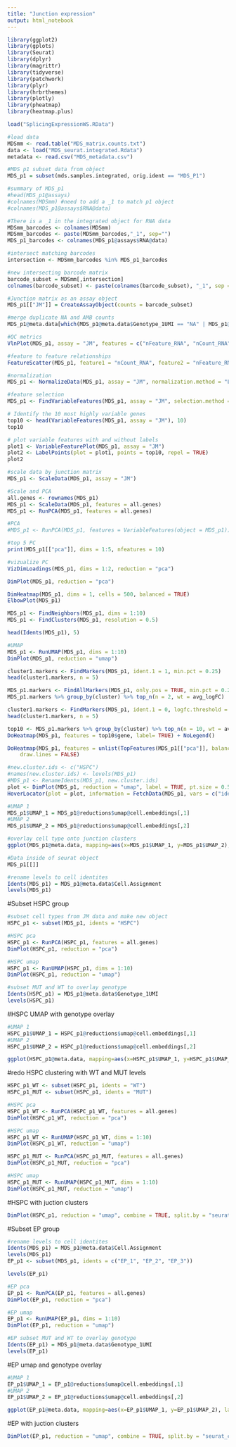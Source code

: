 ```yaml
---
title: "Junction expression"
output: html_notebook
---
```



```r
library(ggplot2)
library(gplots)
library(Seurat)
library(dplyr)
library(magrittr)
library(tidyverse)
library(patchwork)
library(plyr)
library(hrbrthemes)
library(plotly)
library(pheatmap)
library(heatmap.plus)
```

```r
load("SplicingExpressionWS.RData")
```

```r
#load data
MDSmm <- read.table("MDS_matrix.counts.txt")
data <- load("MDS_seurat.integrated.Rdata")
metadata <- read.csv("MDS_metadata.csv")
```

```r
#MDS p1 subset data from object
MDS_p1 = subset(mds.samples.integrated, orig.ident == "MDS_P1")
```

```r
#summary of MDS_p1
#head(MDS_p1@assays)
#colnames(MDSmm) #need to add a _1 to match p1 object
#colnames(MDS_p1@assays$RNA@data)
```

```r
#There is a _1 in the integrated object for RNA data 
MDSmm_barcodes <- colnames(MDSmm) 
MDSmm_barcodes <- paste(MDSmm_barcodes,"_1", sep="")
MDS_p1_barcodes <- colnames(MDS_p1@assays$RNA@data)
```

```r
#intersect matching barcodes 
intersection <- MDSmm_barcodes %in% MDS_p1_barcodes
```

```r
#new intersecting barcode matrix
barcode_subset = MDSmm[,intersection]
colnames(barcode_subset) <- paste(colnames(barcode_subset), "_1", sep = "")
```


```r
#Junction matrix as an assay object
MDS_p1[["JM"]] = CreateAssayObject(counts = barcode_subset)
```
```r
#merge duplicate NA and AMB counts
MDS_p1@meta.data[which(MDS_p1@meta.data$Genotype_1UMI == "NA" | MDS_p1@meta.data$Genotype_1UMI == "AMB"),]$Genotype_1UMI <- NA
```

```r
#QC metrics
VlnPlot(MDS_p1, assay = "JM", features = c("nFeature_RNA", "nCount_RNA"), ncol = 2)
```

```r
#feature to feature relationships
FeatureScatter(MDS_p1, feature1 = "nCount_RNA", feature2 = "nFeature_RNA" )
```
```r
#normalization
MDS_p1 <- NormalizeData(MDS_p1, assay = "JM", normalization.method = "LogNormalize", scale.factor = 10000)
```

```r
#feature selection 
MDS_p1 <- FindVariableFeatures(MDS_p1, assay = "JM", selection.method = "vst", nfeatures = 2000)
```

```r
# Identify the 10 most highly variable genes
top10 <- head(VariableFeatures(MDS_p1, assay = "JM"), 10)
top10
```

```r
# plot variable features with and without labels
plot1 <- VariableFeaturePlot(MDS_p1, assay = "JM")
plot2 <- LabelPoints(plot = plot1, points = top10, repel = TRUE)
plot2
```

```r
#scale data by junction matrix
MDS_p1 <- ScaleData(MDS_p1, assay = "JM")
```

```r
#Scale and PCA
all.genes <- rownames(MDS_p1)
MDS_p1 <- ScaleData(MDS_p1, features = all.genes)
MDS_p1 <- RunPCA(MDS_p1, features = all.genes)
```

```r
#PCA
#MDS_p1 <- RunPCA(MDS_p1, features = VariableFeatures(object = MDS_p1))
```

```r
#top 5 PC
print(MDS_p1[["pca"]], dims = 1:5, nfeatures = 10)
```

```r
#vizualize PC
VizDimLoadings(MDS_p1, dims = 1:2, reduction = "pca")
```

```r
DimPlot(MDS_p1, reduction = "pca")
```

```r
DimHeatmap(MDS_p1, dims = 1, cells = 500, balanced = TRUE)
ElbowPlot(MDS_p1)
```

```r
MDS_p1 <- FindNeighbors(MDS_p1, dims = 1:10)
MDS_p1 <- FindClusters(MDS_p1, resolution = 0.5)
```

```r
head(Idents(MDS_p1), 5)
```


```r
#UMAP
MDS_p1 <- RunUMAP(MDS_p1, dims = 1:10)
DimPlot(MDS_p1, reduction = "umap")
```

```r
cluster1.markers <- FindMarkers(MDS_p1, ident.1 = 1, min.pct = 0.25)
head(cluster1.markers, n = 5)
```

```r
MDS_p1.markers <- FindAllMarkers(MDS_p1, only.pos = TRUE, min.pct = 0.25, logfc.threshold = 0.25)
MDS_p1.markers %>% group_by(cluster) %>% top_n(n = 2, wt = avg_logFC)
```

```r
cluster1.markers <- FindMarkers(MDS_p1, ident.1 = 0, logfc.threshold = 0.25, test.use = "roc", only.pos = TRUE)
head(cluster1.markers, n = 5)
```


```r
top10 <- MDS_p1.markers %>% group_by(cluster) %>% top_n(n = 10, wt = avg_logFC)
DoHeatmap(MDS_p1, features = top10$gene, label= TRUE) + NoLegend()
```
```r
DoHeatmap(MDS_p1, features = unlist(TopFeatures(MDS_p1[["pca"]], balanced = TRUE)), size = 3, 
    draw.lines = FALSE)
```

```r
#new.cluster.ids <- c("HSPC")
#names(new.cluster.ids) <- levels(MDS_p1)
#MDS_p1 <- RenameIdents(MDS_p1, new.cluster.ids)
plot <- DimPlot(MDS_p1, reduction = "umap", label = TRUE, pt.size = 0.5) + NoLegend()
HoverLocator(plot = plot, information = FetchData(MDS_p1, vars = c("ident", "PC_1", "nFeature_RNA")))
```


```r
#UMAP 1
MDS_p1$UMAP_1 = MDS_p1@reductions$umap@cell.embeddings[,1]
#UMAP 2
MDS_p1$UMAP_2 = MDS_p1@reductions$umap@cell.embeddings[,2]
```

```r
#overlay cell type onto junction clusters
ggplot(MDS_p1@meta.data, mapping=aes(x=MDS_p1$UMAP_1, y=MDS_p1$UMAP_2), color=Cell.Assignment) + geom_point(aes(fill=Cell.Assignment), pch=21, size=1.5, stroke = 0.1) + theme_classic(base_size = 15)
```

```r
#Data inside of seurat object
MDS_p1[[]]
```

```r
#rename levels to cell identites 
Idents(MDS_p1) = MDS_p1@meta.data$Cell.Assignment
levels(MDS_p1)
```

#Subset HSPC group 
```r
#subset cell types from JM data and make new object
HSPC_p1 <- subset(MDS_p1, idents = "HSPC")
```

```r
#HSPC pca
HSPC_p1 <- RunPCA(HSPC_p1, features = all.genes)
DimPlot(HSPC_p1, reduction = "pca")
```

```r
#HSPC umap 
HSPC_p1 <- RunUMAP(HSPC_p1, dims = 1:10)
DimPlot(HSPC_p1, reduction = "umap")
```

```r
#subset MUT and WT to overlay genotype
Idents(HSPC_p1) = MDS_p1@meta.data$Genotype_1UMI
levels(HSPC_p1)
```
#HSPC UMAP with genotype overlay
```r
#UMAP 1
HSPC_p1$UMAP_1 = HSPC_p1@reductions$umap@cell.embeddings[,1]
#UMAP 2
HSPC_p1$UMAP_2 = HSPC_p1@reductions$umap@cell.embeddings[,2]
```

```r
ggplot(HSPC_p1@meta.data, mapping=aes(x=HSPC_p1$UMAP_1, y=HSPC_p1$UMAP_2), label= TRUE, color=Idents(HSPC_p1)) + geom_point(aes(fill=Idents(HSPC_p1)), pch=21, size=1.5, stroke = 0.1) + theme_classic(base_size = 15)
```
#redo HSPC clustering with WT and MUT levels
```r
HSPC_p1_WT <- subset(HSPC_p1, idents = "WT")
HSPC_p1_MUT <- subset(HSPC_p1, idents = "MUT")
```

```r
#HSPC pca
HSPC_p1_WT <- RunPCA(HSPC_p1_WT, features = all.genes)
DimPlot(HSPC_p1_WT, reduction = "pca")
```
```r
#HSPC umap 
HSPC_p1_WT <- RunUMAP(HSPC_p1_WT, dims = 1:10)
DimPlot(HSPC_p1_WT, reduction = "umap")
```

```r
HSPC_p1_MUT <- RunPCA(HSPC_p1_MUT, features = all.genes)
DimPlot(HSPC_p1_MUT, reduction = "pca")
```
```r
#HSPC umap 
HSPC_p1_MUT <- RunUMAP(HSPC_p1_MUT, dims = 1:10)
DimPlot(HSPC_p1_MUT, reduction = "umap")
```
#HSPC with juction clusters 
```r
DimPlot(HSPC_p1, reduction = "umap", combine = TRUE, split.by = "seurat_clusters")
```
#Subset EP group
```r
#rename levels to cell identites 
Idents(MDS_p1) = MDS_p1@meta.data$Cell.Assignment
levels(MDS_p1)
EP_p1 <- subset(MDS_p1, idents = c("EP_1", "EP_2", "EP_3"))
```
```r
levels(EP_p1)
```
```r
#EP pca
EP_p1 <- RunPCA(EP_p1, features = all.genes)
DimPlot(EP_p1, reduction = "pca")
```
```r
#EP umap 
EP_p1 <- RunUMAP(EP_p1, dims = 1:10)
DimPlot(EP_p1, reduction = "umap")
```
```r
#EP subset MUT and WT to overlay genotype
Idents(EP_p1) = MDS_p1@meta.data$Genotype_1UMI
levels(EP_p1)
```
#EP umap and genotype overlay
```r
#UMAP 1
EP_p1$UMAP_1 = EP_p1@reductions$umap@cell.embeddings[,1]
#UMAP 2
EP_p1$UMAP_2 = EP_p1@reductions$umap@cell.embeddings[,2]
```

```r
ggplot(EP_p1@meta.data, mapping=aes(x=EP_p1$UMAP_1, y=EP_p1$UMAP_2), label= TRUE, color=Idents(EP_p1)) + geom_point(aes(fill=Idents(EP_p1)), pch=21, size=1.5, stroke = 0.1) + theme_classic(base_size = 15)
```
#EP with juction clusters 
```r
DimPlot(EP_p1, reduction = "umap", combine = TRUE, split.by = "seurat_clusters")
```

